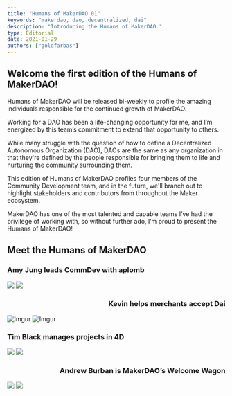 ```yaml
---
title: "Humans of MakerDAO 01"
keywords: "makerdao, dao, decentralized, dai"
description: "Introducing the Humans of MakerDAO."
type: Editorial
date: 2021-01-29
authors: ["goldfarbas"]
---
```


## Welcome the first edition of the Humans of MakerDAO!

Humans of MakerDAO will be released bi-weekly to profile the amazing individuals responsible for the continued growth of MakerDAO.

Working for a DAO has been a life-changing opportunity for me, and I’m energized by this team’s commitment to extend that opportunity to others. 

While many struggle with the question of how to define a Decentralized Autonomous Organization (DAO), DAOs are the same as any organization in that they're defined by the people responsible for bringing them to life and nurturing the community surrounding them.

This edition of Humans of MakerDAO profiles four members of the Community Development team, and in the future, we'll branch out to highlight stakeholders and contributors from throughout the Maker ecosystem.

MakerDAO has one of the most talented and capable teams I’ve had the privilege of working with, so without further ado, I’m proud to present the Humans of MakerDAO!
      
## Meet the Humans of MakerDAO

### **Amy Jung** leads CommDev with aplomb
![](https://i.imgur.com/cCtQN0H.png) ![](https://i.imgur.com/MyfSA8w.png)

### <p style="text-align: right;"> <b>Kevin</b> helps merchants accept Dai </p>
![Imgur](https://i.ibb.co/dcRFJQx/Frame-78.png) ![Imgur](https://i.imgur.com/SaQ6Jh3.png)

### **Tim Black** manages projects in 4D
![](https://i.ibb.co/X2d8D3Z/Tim-headshot-high-rez.png) ![](https://i.imgur.com/PmjZPxd.png)

### <p style="text-align: right;"> <b>Andrew Burban</b> is MakerDAO’s Welcome Wagon </p>
![](https://i.imgur.com/hmZ36Ir.png) ![](https://i.imgur.com/QLtPVfg.png)
